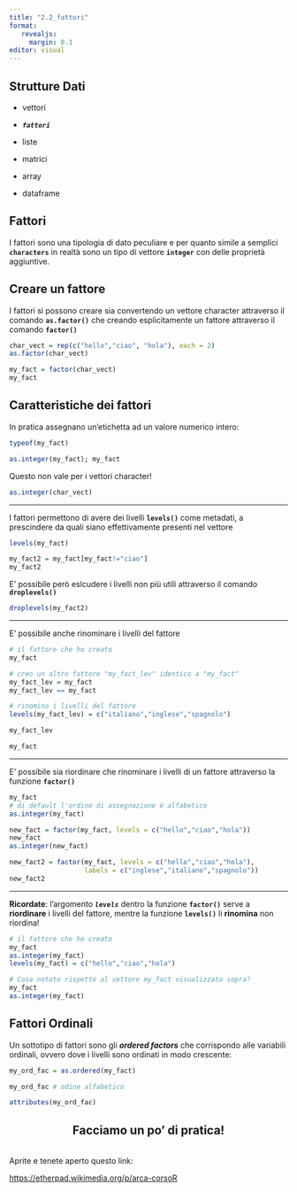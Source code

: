 ```yaml
---
title: "2.2_fattori"
format: 
   revealjs:
     margin: 0.1
editor: visual
---
```


## Strutture Dati

-   vettori

-   ***`fattori`***

-   liste

-   matrici

-   array

-   dataframe

## Fattori

I fattori sono una tipologia di dato peculiare e per quanto simile a semplici **`characters`** in realtà sono un tipo di vettore **`integer`** con delle proprietà aggiuntive.

## Creare un fattore

I fattori si possono creare sia convertendo un vettore character attraverso il comando **`as.factor()`** che creando esplicitamente un fattore attraverso il comando **`factor()`**

```r

char_vect = rep(c("hello","ciao", "hola"), each = 2)
as.factor(char_vect)

```

```r

my_fact = factor(char_vect)
my_fact

```

## Caratteristiche dei fattori

In pratica assegnano un'etichetta ad un valore numerico intero:

```r
typeof(my_fact)
```

```r
as.integer(my_fact); my_fact
```

Questo non vale per i vettori character!

```r
as.integer(char_vect)
```

------------------------------------------------------------------------

I fattori permettono di avere dei livelli **`levels()`** come metadati, a prescindere da quali siano effettivamente presenti nel vettore

```r
levels(my_fact)

my_fact2 = my_fact[my_fact!="ciao"]
my_fact2
```

E' possibile però eslcudere i livelli non più utili attraverso il comando **`droplevels()`**

```r
droplevels(my_fact2) 
```

------------------------------------------------------------------------

E' possibile anche rinominare i livelli del fattore

```r
# il fattore che ho creato 
my_fact

# creo un altro fattore "my_fact_lev" identico a "my_fact"
my_fact_lev = my_fact
my_fact_lev == my_fact

# rinomino i livelli del fattore
levels(my_fact_lev) = c("italiano","inglese","spagnolo")

my_fact_lev

my_fact

```

------------------------------------------------------------------------

E' possibile sia riordinare che rinominare i livelli di un fattore attraverso la funzione **`factor()`**

```r
my_fact
# di default l'ordine di assegnazione è alfabetico 
as.integer(my_fact)

new_fact = factor(my_fact, levels = c("hello","ciao","hola"))
new_fact
as.integer(new_fact)

new_fact2 = factor(my_fact, levels = c("hello","ciao","hola"),
                   labels = c("inglese","italiano","spagnolo"))
new_fact2
```

------------------------------------------------------------------------

**Ricordate**: l'argomento ***`levels`*** dentro la funzione **`factor()`** serve a **riordinare** i livelli del fattore, mentre la funzione **`levels()`** li **rinomina** non riordina!

```r
# il fattore che ho creato 
my_fact
as.integer(my_fact)
levels(my_fact) = c("hello","ciao","hola")

# Cosa notate rispetto al vettore my_fact visualizzato sopra?
my_fact
as.integer(my_fact)
```

## Fattori Ordinali

Un sottotipo di fattori sono gli ***ordered factors*** che corrispondo alle variabili ordinali, ovvero dove i livelli sono ordinati in modo crescente:

```r
my_ord_fac = as.ordered(my_fact)

my_ord_fac # odine alfabetico

attributes(my_ord_fac)
```

## Facciamo un po' di pratica! {style="text-align: center;"}

<br/> Aprite e tenete aperto questo link:

<https://etherpad.wikimedia.org/p/arca-corsoR>
